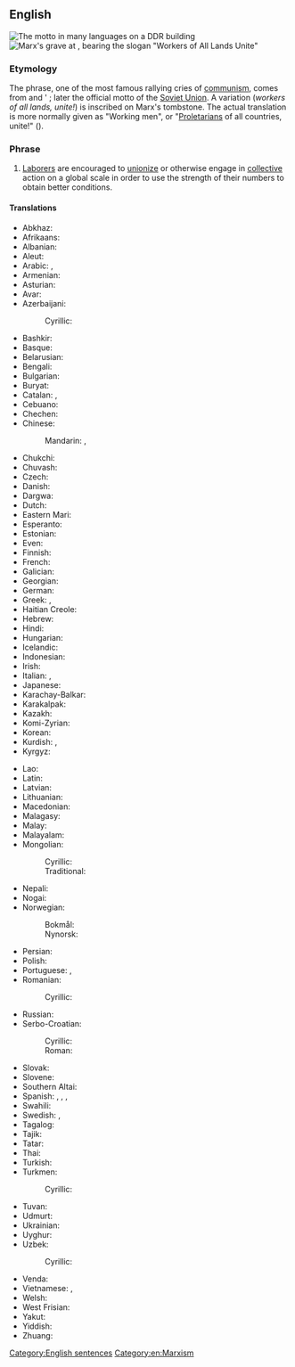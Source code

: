 ==English==
{{wikipedia|Workers of the world, unite!}}
[[Image:Proletаrier aller Länder, vereinigt euch!" in Chemnitz... 7d origWI.jpg|thumb|The motto in many languages on a DDR building]]
[[Image:KarlMarx_Tomb.JPG|thumb|Marx's grave at {{w|Highgate Cemetery}}, bearing the slogan "Workers of All Lands Unite"]]

===Etymology===
The phrase, one of the most famous rallying cries of [[communism]], comes from {{w|Karl Marx}} and {{w|Friedrich Engels}}' ''{{w|The Communist Manifesto}}''; later the official motto of the [[Soviet Union]]. A variation (''workers of all lands, unite!'') is inscribed on Marx's tombstone. The actual translation is more normally given as "Working men", or "[[proletarian|Proletarian]]s of all countries, unite!" (''{{lang|de|Proletarier aller Länder, vereinigt euch!}}'').

===Phrase===
{{head|en|phrase|head=[[worker]]s [[of]] [[the]] [[world]], [[unite]]!}}

# [[laborer|Laborer]]s are encouraged to [[unionize]] or otherwise engage in [[collective]] action on a global scale in order to use the strength of their numbers to obtain better conditions.

====Translations====
{{trans-top|workers of the world, unite}}
* Abkhaz: {{t|ab|апролетарцәа атәылақуа ӡегьы рҿы иҟоу, шәҽеидышәкыл!}}
* Afrikaans: {{t|af|werknemers van die wêreld, verenig!}}
* Albanian: {{t|sq|proletarë të të gjitha vendeve, bashkohuni!}}
* Aleut: {{t|ale|ahas tanam huzunis, tыcix agit atxicix!}}
* Arabic: {{t|ar|يَا عُمَّال العَالَم اِتَّحِدُوا!}}, {{t|ar|يَا عُمَّال العَالَم اِتَّحِدُوا !‎}}
* Armenian: {{t|hy|պրոլետարներ բոլոր երկրների, միացե՛ք}}
* Asturian: {{t|ast|trabayadores de tolos países, xuníivos}}
* Avar: {{t|av|киналго улкабазул пролетарал, цолъе нуж!}}
* Azerbaijani: {{t|az|bütün ölkələrin proletarları, birləşin!}}
*: Cyrillic: {{t|az|бүтүн өлкәләрин пролетарлары, бирләшин!}}
* Bashkir: {{t|ba|бөтә илдәрҙең пролетарийҙәре, берләшегеҙ!}}
* Basque: {{t|eu|herrialde guztietako proletarioak, elkar zaitezte!}}
* Belarusian: {{t|be|пралета́рыі ўсіх краі́н, ядна́йцеся!}}
* Bengali: {{t|bn|দুনিয়ার মজদুর এক হও!|tr=duniẏār majadur eka haō!}}
* Bulgarian: {{t|bg|пролета́рии от вси́чки стра́ни, съединя́вайте се!}}
* Buryat: {{t|bua|бүхы оронуудай пролетаринар, нэгэдэгты!}}
* Catalan: {{t|ca|proletaris de tots els països, uniu-vos!}}, {{t|ca|proletaris de tot el món, uniu-vos!}}
* Cebuano: {{t|ceb|mga trabahador sa mundo, paghiusa!}}
* Chechen: {{t|ce|массо а мехкийн пролетареш, цхьанакхета|alt=массо а мехкийн пролетареш, цхьанакхета!}}
* Chinese:
*: Mandarin: {{t|cmn|全世界無產者，聯合起來！|sc=Hani}}, {{t|cmn|全世界无产者，联合起来！|tr=quánshìjiè wúchǎnzhě liánhé qǐlái!|sc=Hani}}
* Chukchi: {{t|ckt|пролетариатторэ гэмгэнутэкин, ӄумэкэтгытык!|tr=proletarьjttore gemgenutekin, qumeketjitьk!}}
* Chuvash: {{t|cv|пӗтӗм тӗнчери пролетарисем, пӗрлешӗр!}}
* Czech: {{t|cs|proletáři všech zemí, spojte se!}}
* Danish: {{t|da|proletarer i alle lande, foren jer!}}
* Dargwa: {{t|dar|лерилра улкнала пролетарийти, цадиирая!|tr=lerilra ulknala proletariyti, tsadiiraya!}}
* Dutch: {{t|nl|proletariërs aller landen, verenigt U!}}
* Eastern Mari: {{t|chm|чыла элласе пролетарий-влак ушныза!}}
* Esperanto: {{t|eo|proletoj de ĉiuj landoj, unuiĝu!}}
* Estonian: {{t|et|kõigi maade proletaarlased, ühinege!}}
* Even: {{t|eve|дегрил геладук нунминдук ивалдалла!}}
* Finnish: {{t|fi|kaikkien maiden proletaarit, liittykää yhteen!}}
* French: {{t|fr|prolétaires de tous les pays, unissez-vous!}}
* Galician: {{t|gl|traballadores do mundo, unídevos!}}
* Georgian: {{t|ka|პროლეტარებო ყველა ქვეყნისა, შეერთდით!}}
* German: {{t|de|Proletarier aller Länder, vereinigt euch!}}
* Greek: {{t|el|προλετάριοι όλου του κόσμου, ενωθείτε!}}, {{t|el|προλετάριοι όλων των χωρών, ενωθείτε!}}
* Haitian Creole: {{t|ht|travayè nan tout peyi, ini!}}
* Hebrew: {{t|he|פועלי כל העולם התאחדו|tr=poaley kol ha-olam, hit'akhadu!}}
* Hindi: {{t|hi|विश्व के कार्यकर्ताओं एकजुट हो जाओ|tr=viśva ke kāryakartāõ ekajuṭ ho jāo!|alt=विश्व के कार्यकर्ताओं एकजुट हो जाओ!}}
* Hungarian: {{t|hu|világ proletárjai, egyesüljetek!}}
* Icelandic: {{t|is|öreigar allra landa, sameinist!}}
* Indonesian: {{t|id|kaum buruh sedunia, bersatulah!}}
* Irish: {{t|ga|a oibrithe an domhain, aontaigí!}}
* Italian: {{t|it|lavoratori di tutto il mondo, unitevi!}}, {{t|it|proletari di tutti i paesi, unitevi!}}
* Japanese: {{t|ja|万国の労働者よ、団結せよ！|tr=bankoku no rōdōsha yo, danketsu seyo!}}
* Karachay-Balkar: {{t|krc|бютеу дунияны пролетарлары, бирлешигиз}}
* Karakalpak: {{t|kaa|барлык еллердин пролетарлары, бирлесиниз!}}
* Kazakh: {{t|kk|барлық елдердің пролетарлары, бірігіңдер!}}
* Komi-Zyrian: {{t|kpv|став мувывса пролетарийяс, отувтчой!}}
* Korean: {{t|ko|만국의 노동자여, 단결하라!}}
* Kurdish: {{t|ku|karkerên cîhanê hevgirin!}}, {{t|ku|کرێکارانی دنیا یه‌کگرن|tr=kirêkaranî dinya yekgirin!}}
* Kyrgyz: {{t|ky|бардык өлкөлордүн пролетарлары, бириккиле!}}
{{trans-mid}}
* Lao: {{t|lo|ຊົນຊັ້ນກຳມະຊີບທົ່ວໂລກ ຈົ່ງສາມັກຄີກັນ!}}
* Latin: {{t|la|Proletarii omnibus terrarum, sociate!}}
* Latvian: {{t|lv|visu zemju proletārieši, savienojieties!}}
* Lithuanian: {{t|lt|visų šalių proletarai, vienykitės!}}
* Macedonian: {{t|mk|пролете́ри од си́те зе́мји, обеди́нете се!}}
* Malagasy: {{t|mg|mpiasa eran'izao tontolo izao, mampiray!}}
* Malay: {{t|ms|kaum buruh semua negeri, bersatulah!}}
* Malayalam: {{t|ml|സര്‍വ രാജ്യ തൊഴിലാളികളെ സംഘടിക്കുവിന്‍}}
* Mongolian:
*: Cyrillic: {{t|mn|орон бүрийн пролетари нар нэгдэгтүн!}}
*: Traditional: {{t|mn|ᠢᠷᠣᠨ ᠪᠦᠷᠢᠢᠨ ᠫᠷᠣᠯᠶᠡᠳᠠᠢ ᠨᠠᠯ ᠨᠡᠭᠳᠡᠭᠳᠦᠨ}}
* Nepali: {{t|ne|हामी सबै मिलेर आमुल परिवर्तन ल्याऔ}}
* Nogai: {{t|nog|баьри кыраллардынъ пролетарпары, бирлесинъиз!}}
* Norwegian:
*: Bokmål: {{t|nb|arbeidere i alle land, foren dere!}}
*: Nynorsk: {{t|nn|arbeidarar i alle land, samein dykk!}}
* Persian: {{t|fa|کارگران جهان متحد شوید|tr=kârgarân-e jahân mottahed šavid}}
* Polish: {{t|pl|proletariusze wszystkich krajów, łączcie się!}}
* Portuguese: {{t|pt|trabalhadores do mundo, uni-vos!}}, {{t|pt|proletários de todos os países, uni-vos!}}
* Romanian: {{t|ro|proletari din toate țările, uniți-vă!}}
*: Cyrillic: {{t|ro|пролетарь дин тоате цэриле, уници-вэ!}}
* Russian: {{t+|ru|пролета́рии всех стран, соединя́йтесь!}}
* Serbo-Croatian:
*: Cyrillic: {{t|sh|пролетери свих земаља, уједините се}}
*: Roman: {{t|sh|proleteri svih zemalja, ujedinite se}}
* Slovak: {{t|sk|proletári všetkých krajín, spojte sa!}}
* Slovene: {{t|sl|proletarci vseh dežel, združite se!}}
* Southern Altai: {{t|alt|бардык ӧлкӧлордӱн пролетарлары, бириккиле!|tr=bardík ölkölordün proletarlarí Biriqqile!}}
* Spanish: {{qualifier|Spain}} {{t|es|trabajadores del mundo, uníos|alt=¡trabajadores del mundo, uníos!}}, {{qualifier|Spain}} {{t|es|proletarios de todos los países, uníos|alt=¡proletarios de todos los países, uníos!}}, {{qualifier|Latin America}} {{t|es|trabajadores del mundo, únanse|alt=¡trabajadores del mundo, únanse!}}, {{qualifier|Latin America}} {{t|es|proletarios del mundo, uníos|alt=¡proletarios del mundo, uníos!}}
* Swahili: {{t|sw|wafanyakazi wa dunia, ungana!}}
* Swedish: {{t|sv|proletärer i alla länder, förena er}}, {{t|sv|proletärer i alla länder, förena eder!}}
* Tagalog: {{t|tl|mga manggagawa ng daigdig, magkaisa!}}
* Tajik: {{t|tg|пролетарҳои ҳамаи мамлакатҳо, як шавед!}}
* Tatar: {{t|tt|барлык илләрнең пролетарийлары, берләшегез!}}
* Thai: {{t|th|ชนชั้นกรรมาชีพทั่วโลก จงสามัคคีกัน|tr=chon chán gammaachêep tûa lôhk, jong săa-mák-kee gan!|alt=ชนชั้นกรรมาชีพทั่วโลก จงสามัคคีกัน!}}
* Turkish: {{t|tr|bütün ülkelerin işçileri, birleşin!}}
* Turkmen: {{t|tk|ähli ýurtlaryň proletarlary, birleşiň!}}
*: Cyrillic: {{t|tk|әхли юртларың пролетарлары, бирлешиң!}}
* Tuvan: {{t|tyv|бүгү чурттарның пролетарийлери, каттыжыңар!}}
* Udmurt: {{t|udm|вань странаосысь пролетарийёс, огазеяське!}}
* Ukrainian: {{t|uk|пролета́рі всіх краї́н, єдна́йтеся}}
* Uyghur: {{t|ug|پۈتۈن دۇنيا پىرولېتارلىرى، بىرلىشىڭلار!}}
* Uzbek: {{t|uz|butun dunyo proletarlari, birlashingiz!}}
*: Cyrillic: {{t|uz|бутун дунё пролетарлари, бирлашингиз!}}
* Venda: {{t|ve|vhashumi vha mashango othe, tanganani!}}
* Vietnamese: {{t|vi|vô sản toàn thế giới, liên hiệp lại!}}, {{t|vi|vô sản các nước, đoàn kết lại!}}
* Welsh: {{t|cy|gweithwyr y byd, unwch!}}
* West Frisian: {{t|fy|arbeiders fan alle lannen, ferien!}}
* Yakut: {{t|sah|бары дойдулар пролетарийдара, холбоһуҥ!}}
* Yiddish: {{t|yi|פּראָלעטאריער פֿון אלע לענדער, פֿאַראייניקט זיך|alt=!פּראָלעטאריער פֿון אלע לענדער, פֿאַראייניקט זיך|tr=proletarier fun ale lender, fareynikt zikh!}}
* Zhuang: {{t|za|gyoengq bouxfouzcanj daengx seiqgyaiq, lienzhab hwnjdaeuj!}}
{{trans-bottom}}

[[Category:English sentences]]
[[Category:en:Marxism]]
